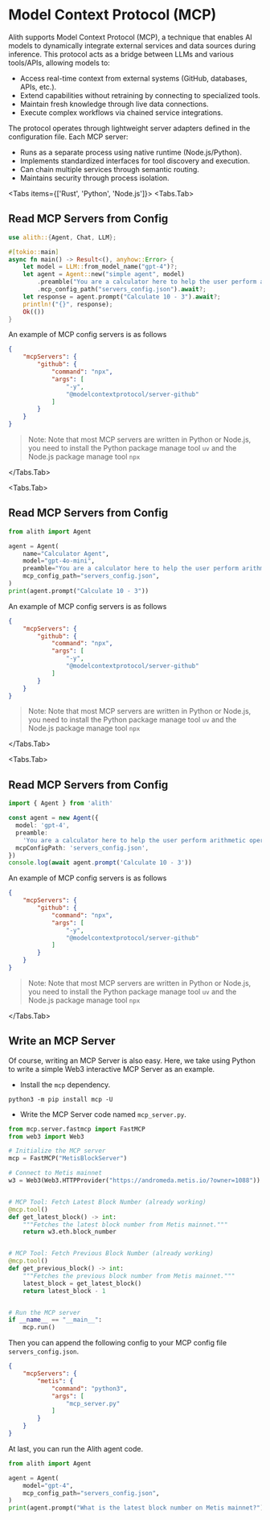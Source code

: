 
# Model Context Protocol (MCP)

Alith supports Model Context Protocol (MCP), a technique that enables AI models to dynamically 
integrate external services and data sources during inference. This protocol acts as a bridge 
between LLMs and various tools/APIs, allowing models to:

- Access real-time context from external systems (GitHub, databases, APIs, etc.).
- Extend capabilities without retraining by connecting to specialized tools.
- Maintain fresh knowledge through live data connections.
- Execute complex workflows via chained service integrations.

The protocol operates through lightweight server adapters defined in the configuration file. Each MCP server:

- Runs as a separate process using native runtime (Node.js/Python).
- Implements standardized interfaces for tool discovery and execution.
- Can chain multiple services through semantic routing.
- Maintains security through process isolation.

<Tabs items={['Rust', 'Python', 'Node.js']}>
  <Tabs.Tab>

## Read MCP Servers from Config

```rust
use alith::{Agent, Chat, LLM};

#[tokio::main]
async fn main() -> Result<(), anyhow::Error> {
    let model = LLM::from_model_name("gpt-4")?;
    let agent = Agent::new("simple agent", model)
        .preamble("You are a calculator here to help the user perform arithmetic operations. Use the tools provided to answer the user's question.")
        .mcp_config_path("servers_config.json").await?;
    let response = agent.prompt("Calculate 10 - 3").await?;
    println!("{}", response);
    Ok(())
}
```

An example of MCP config servers is as follows

```json
{
    "mcpServers": {
        "github": {
            "command": "npx",
            "args": [
                "-y",
                "@modelcontextprotocol/server-github"
            ]
        }
    }
}
```

> Note: Note that most MCP servers are written in Python or Node.js, 
> you need to install the Python package manage tool `uv` and the Node.js
> package manage tool `npx`

  </Tabs.Tab>

  <Tabs.Tab>

## Read MCP Servers from Config

```python
from alith import Agent

agent = Agent(
    name="Calculator Agent",
    model="gpt-4o-mini",
    preamble="You are a calculator here to help the user perform arithmetic operations. Use the tools provided to answer the user's question.",
    mcp_config_path="servers_config.json",
)
print(agent.prompt("Calculate 10 - 3"))
```

An example of MCP config servers is as follows

```json
{
    "mcpServers": {
        "github": {
            "command": "npx",
            "args": [
                "-y",
                "@modelcontextprotocol/server-github"
            ]
        }
    }
}
```

> Note: Note that most MCP servers are written in Python or Node.js, 
> you need to install the Python package manage tool `uv` and the Node.js
> package manage tool `npx`

  </Tabs.Tab>

  <Tabs.Tab>

## Read MCP Servers from Config

```typescript
import { Agent } from 'alith'

const agent = new Agent({
  model: 'gpt-4',
  preamble:
    'You are a calculator here to help the user perform arithmetic operations. Use the tools provided to answer the user question.',
  mcpConfigPath: 'servers_config.json',
})
console.log(await agent.prompt('Calculate 10 - 3'))
```

An example of MCP config servers is as follows

```json
{
    "mcpServers": {
        "github": {
            "command": "npx",
            "args": [
                "-y",
                "@modelcontextprotocol/server-github"
            ]
        }
    }
}
```

> Note: Note that most MCP servers are written in Python or Node.js, 
> you need to install the Python package manage tool `uv` and the Node.js
> package manage tool `npx`

</Tabs.Tab>
</Tabs>

## Write an MCP Server

Of course, writing an MCP Server is also easy. Here, we take using Python to write a simple Web3 interactive MCP Server as an example.

- Install the `mcp` dependency.

```shell
python3 -m pip install mcp -U
```

- Write the MCP Server code named `mcp_server.py`.

```python
from mcp.server.fastmcp import FastMCP
from web3 import Web3

# Initialize the MCP server
mcp = FastMCP("MetisBlockServer")

# Connect to Metis mainnet
w3 = Web3(Web3.HTTPProvider("https://andromeda.metis.io/?owner=1088"))


# MCP Tool: Fetch Latest Block Number (already working)
@mcp.tool()
def get_latest_block() -> int:
    """Fetches the latest block number from Metis mainnet."""
    return w3.eth.block_number


# MCP Tool: Fetch Previous Block Number (already working)
@mcp.tool()
def get_previous_block() -> int:
    """Fetches the previous block number from Metis mainnet."""
    latest_block = get_latest_block()
    return latest_block - 1


# Run the MCP server
if __name__ == "__main__":
    mcp.run()
```

Then you can append the following config to your MCP config file `servers_config.json`.

```json
{
    "mcpServers": {
        "metis": {
            "command": "python3",
            "args": [
                "mcp_server.py"
            ]
        }
    }
}
```

At last, you can run the Alith agent code.

```python
from alith import Agent

agent = Agent(
    model="gpt-4",
    mcp_config_path="servers_config.json",
)
print(agent.prompt("What is the latest block number on Metis mainnet?"))
```
